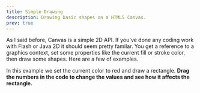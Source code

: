 ```yaml
---
title: Simple Drawing
description: Drawing basic shapes on a HTML5 Canvas.
prev: true
---
```



As I said before, Canvas is a simple 2D API. If you've done any coding work with Flash or Java 2D it should seem pretty familar. You get a reference to a graphics context, set some properties like the current fill or stroke color, then draw some shapes. Here are a few of examples.

In this example we set the current color to red and draw a rectangle. **Drag the numbers in the code to change the values and see how it affects the rectangle.**

<Card title="Example:" icon="open-book">
  <RedSquareWithResize client:load />
</Card>
